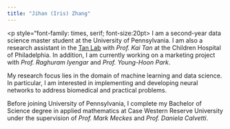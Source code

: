 ```yaml
---
title: "Jihan (Iris) Zhang"
---
```


<p style="font-family: times, serif; font-size:20pt>
I am a second-year data science master student at the University of Pennsylvania. I am also a research assistant in the [Tan Lab](http://tanlab4generegulation.org/) with _Prof. Kai Tan_ at the Children Hospital of Philadelphia. In addition, I am currently working on a marketing project with _Prof. Raghuram Iyengar_ and _Prof. Young-Hoon Park_. 

My research focus lies in the domain of machine learning and data science. In particular, I am interested in implementing and developing neural networks to address biomedical and practical problems.   

Before joining University of Pennsylvania, I complete my Bachelor of Science degree in applied mathematics at Case Western Reserve University under the supervision of _Prof. Mark Meckes_ and _Prof. Daniela Calvetti_.
</p>

